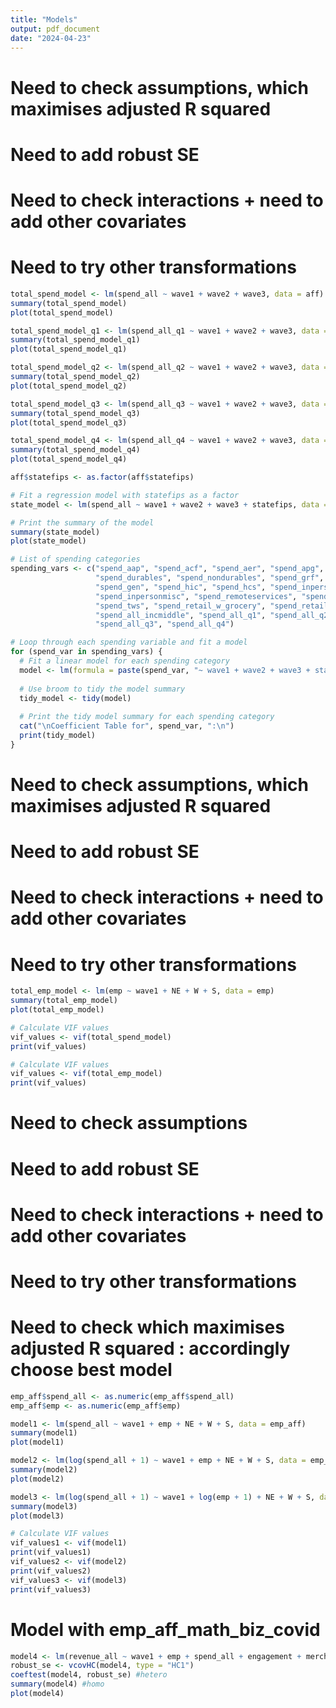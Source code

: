 ```yaml
---
title: "Models"
output: pdf_document
date: "2024-04-23"
---
```


# Need to check assumptions, which maximises adjusted R squared
# Need to add robust SE
# Need to check interactions + need to add other covariates
# Need to try other transformations

```r
total_spend_model <- lm(spend_all ~ wave1 + wave2 + wave3, data = aff)
summary(total_spend_model)
plot(total_spend_model)
```

```r
total_spend_model_q1 <- lm(spend_all_q1 ~ wave1 + wave2 + wave3, data = aff_clean)
summary(total_spend_model_q1)
plot(total_spend_model_q1)

total_spend_model_q2 <- lm(spend_all_q2 ~ wave1 + wave2 + wave3, data = aff_clean)
summary(total_spend_model_q2)
plot(total_spend_model_q2)

total_spend_model_q3 <- lm(spend_all_q3 ~ wave1 + wave2 + wave3, data = aff_clean)
summary(total_spend_model_q3)
plot(total_spend_model_q3)

total_spend_model_q4 <- lm(spend_all_q4 ~ wave1 + wave2 + wave3, data = aff_clean)
summary(total_spend_model_q4)
plot(total_spend_model_q4)
```

```r
aff$statefips <- as.factor(aff$statefips)

# Fit a regression model with statefips as a factor
state_model <- lm(spend_all ~ wave1 + wave2 + wave3 + statefips, data = aff)

# Print the summary of the model
summary(state_model)
plot(state_model)
```

```r
# List of spending categories
spending_vars <- c("spend_aap", "spend_acf", "spend_aer", "spend_apg", 
                   "spend_durables", "spend_nondurables", "spend_grf", 
                   "spend_gen", "spend_hic", "spend_hcs", "spend_inperson", 
                   "spend_inpersonmisc", "spend_remoteservices", "spend_sgh", 
                   "spend_tws", "spend_retail_w_grocery", "spend_retail_no_grocery", 
                   "spend_all_incmiddle", "spend_all_q1", "spend_all_q2", 
                   "spend_all_q3", "spend_all_q4")

# Loop through each spending variable and fit a model
for (spend_var in spending_vars) {
  # Fit a linear model for each spending category
  model <- lm(formula = paste(spend_var, "~ wave1 + wave2 + wave3 + statefips"), data = aff)
  
  # Use broom to tidy the model summary
  tidy_model <- tidy(model)
  
  # Print the tidy model summary for each spending category
  cat("\nCoefficient Table for", spend_var, ":\n")
  print(tidy_model)
}
```

# Need to check assumptions, which maximises adjusted R squared
# Need to add robust SE
# Need to check interactions + need to add other covariates
# Need to try other transformations

```r
total_emp_model <- lm(emp ~ wave1 + NE + W + S, data = emp)
summary(total_emp_model)
plot(total_emp_model)
```

```r
# Calculate VIF values
vif_values <- vif(total_spend_model)
print(vif_values)
```

```r
# Calculate VIF values
vif_values <- vif(total_emp_model)
print(vif_values)
```

# Need to check assumptions
# Need to add robust SE
# Need to check interactions + need to add other covariates
# Need to try other transformations
# Need to check which maximises adjusted R squared : accordingly choose best model

```r
emp_aff$spend_all <- as.numeric(emp_aff$spend_all)
emp_aff$emp <- as.numeric(emp_aff$emp)

model1 <- lm(spend_all ~ wave1 + emp + NE + W + S, data = emp_aff)
summary(model1)
plot(model1)

model2 <- lm(log(spend_all + 1) ~ wave1 + emp + NE + W + S, data = emp_aff)
summary(model2)
plot(model2)

model3 <- lm(log(spend_all + 1) ~ wave1 + log(emp + 1) + NE + W + S, data = emp_aff)
summary(model3)
plot(model3)
```

```r
# Calculate VIF values
vif_values1 <- vif(model1)
print(vif_values1)
vif_values2 <- vif(model2)
print(vif_values2)
vif_values3 <- vif(model3)
print(vif_values3)
```

# Model with emp_aff_math_biz_covid

```r
model4 <- lm(revenue_all ~ wave1 + emp + spend_all + engagement + merchants_all + NE + W + S + case_rate, data = emp_aff_math_biz_covid)
robust_se <- vcovHC(model4, type = "HC1")
coeftest(model4, robust_se) #hetero
summary(model4) #homo
plot(model4)
```



